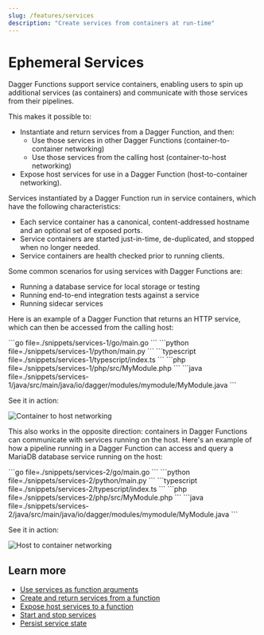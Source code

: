 ```yaml
---
slug: /features/services
description: "Create services from containers at run-time"
---
```


# Ephemeral Services

Dagger Functions support service containers, enabling users to spin up additional services (as containers) and communicate with those services from their pipelines.

This makes it possible to:
- Instantiate and return services from a Dagger Function, and then:
  - Use those services in other Dagger Functions (container-to-container networking)
  - Use those services from the calling host (container-to-host networking)
- Expose host services for use in a Dagger Function (host-to-container networking).

Services instantiated by a Dagger Function run in service containers, which have the following characteristics:

- Each service container has a canonical, content-addressed hostname and an optional set of exposed ports.
- Service containers are started just-in-time, de-duplicated, and stopped when no longer needed.
- Service containers are health checked prior to running clients.

Some common scenarios for using services with Dagger Functions are:

- Running a database service for local storage or testing
- Running end-to-end integration tests against a service
- Running sidecar services

Here is an example of a Dagger Function that returns an HTTP service, which can then be accessed from the calling host:

<Tabs groupId="language">
<TabItem value="Go">
```go file=./snippets/services-1/go/main.go
```
</TabItem>
<TabItem value="Python">
```python file=./snippets/services-1/python/main.py
```
</TabItem>
<TabItem value="TypeScript">
```typescript file=./snippets/services-1/typescript/index.ts
```
</TabItem>
<TabItem value="PHP">
```php file=./snippets/services-1/php/src/MyModule.php
```
</TabItem>
<TabItem value="Java">
```java file=./snippets/services-1/java/src/main/java/io/dagger/modules/mymodule/MyModule.java
```
</TabItem>
</Tabs>

See it in action:

![Container to host networking](/img/current_docs/features/service-container.gif)

This also works in the opposite direction: containers in Dagger Functions can communicate with services running on the host. Here's an example of how a pipeline running in a Dagger Function can access and query a MariaDB database service running on the host:

<Tabs groupId="language">
<TabItem value="Go">
```go file=./snippets/services-2/go/main.go
```
</TabItem>
<TabItem value="Python">
```python file=./snippets/services-2/python/main.py
```
</TabItem>
<TabItem value="TypeScript">
```typescript file=./snippets/services-2/typescript/index.ts
```
</TabItem>
<TabItem value="PHP">
```php file=./snippets/services-2/php/src/MyModule.php
```
</TabItem>
<TabItem value="Java">
```java file=./snippets/services-2/java/src/main/java/io/dagger/modules/mymodule/MyModule.java
```
</TabItem>
</Tabs>

See it in action:

![Host to container networking](/img/current_docs/features/service-host.gif)

## Learn more

- [Use services as function arguments](../api/arguments.mdx#service-arguments)
- [Create and return services from a function](../api/services.mdx#expose-services-returned-by-functions-to-the-host)
- [Expose host services to a function](../api/services.mdx#expose-host-services-to-functions)
- [Start and stop services](../api/services.mdx#start-and-stop-services)
- [Persist service state](../api/services.mdx#persist-service-state)
